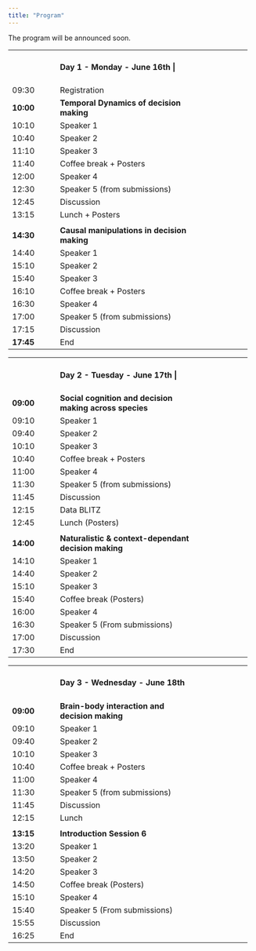 ```yaml
---
title: "Program"
---
```


::: callout-warning
The program will be announced soon.
:::

+-------------+----------------------------------------+--------------+
|             | #### Day 1 - Monday - June 16th \|     |              |
+-------------+----------------------------------------+--------------+
| 09:30       | Registration                           |              |
+-------------+----------------------------------------+--------------+
| **10:00**   | **Temporal Dynamics of decision        |              |
|             | making**                               |              |
+-------------+----------------------------------------+--------------+
| 10:10       | Speaker 1                              |              |
+-------------+----------------------------------------+--------------+
| 10:40       | Speaker 2                              |              |
+-------------+----------------------------------------+--------------+
| 11:10       | Speaker 3                              |              |
+-------------+----------------------------------------+--------------+
| 11:40       | Coffee break + Posters                 |              |
+-------------+----------------------------------------+--------------+
| 12:00       | Speaker 4                              |              |
+-------------+----------------------------------------+--------------+
| 12:30       | Speaker 5 (from submissions)           |              |
+-------------+----------------------------------------+--------------+
| 12:45       | Discussion                             |              |
+-------------+----------------------------------------+--------------+
| 13:15       | Lunch + Posters                        |              |
+-------------+----------------------------------------+--------------+
|             |                                        |              |
+-------------+----------------------------------------+--------------+
| **14:30**   | **Causal manipulations in decision     |              |
|             | making**                               |              |
+-------------+----------------------------------------+--------------+
| 14:40       | Speaker 1                              |              |
+-------------+----------------------------------------+--------------+
| 15:10       | Speaker 2                              |              |
+-------------+----------------------------------------+--------------+
| 15:40       | Speaker 3                              |              |
+-------------+----------------------------------------+--------------+
| 16:10       | Coffee break + Posters                 |              |
+-------------+----------------------------------------+--------------+
| 16:30       | Speaker 4                              |              |
+-------------+----------------------------------------+--------------+
| 17:00       | Speaker 5 (from submissions)           |              |
+-------------+----------------------------------------+--------------+
| 17:15       | Discussion                             |              |
+-------------+----------------------------------------+--------------+
| **17:45**   | End                                    |              |
+-------------+----------------------------------------+--------------+

+-------------+----------------------------------------+--------------+
|             | #### Day 2 - Tuesday - June 17th \|    |              |
+-------------+----------------------------------------+--------------+
| **09:00**   | **Social cognition and decision making |              |
|             | across species**                       |              |
+-------------+----------------------------------------+--------------+
| 09:10       | Speaker 1                              |              |
+-------------+----------------------------------------+--------------+
| 09:40       | Speaker 2                              |              |
+-------------+----------------------------------------+--------------+
| 10:10       | Speaker 3                              |              |
+-------------+----------------------------------------+--------------+
| 10:40       | Coffee break + Posters                 |              |
+-------------+----------------------------------------+--------------+
| 11:00       | Speaker 4                              |              |
+-------------+----------------------------------------+--------------+
| 11:30       | Speaker 5 (from submissions)           |              |
+-------------+----------------------------------------+--------------+
| 11:45       | Discussion                             |              |
+-------------+----------------------------------------+--------------+
| 12:15       | Data BLITZ                             |              |
+-------------+----------------------------------------+--------------+
| 12:45       | Lunch (Posters)                        |              |
+-------------+----------------------------------------+--------------+
|             |                                        |              |
+-------------+----------------------------------------+--------------+
| **14:00**   | **Naturalistic & context-dependant     |              |
|             | decision making**                      |              |
+-------------+----------------------------------------+--------------+
| 14:10       | Speaker 1                              |              |
+-------------+----------------------------------------+--------------+
| 14:40       | Speaker 2                              |              |
+-------------+----------------------------------------+--------------+
| 15:10       | Speaker 3                              |              |
+-------------+----------------------------------------+--------------+
| 15:40       | Coffee break (Posters)                 |              |
+-------------+----------------------------------------+--------------+
| 16:00       | Speaker 4                              |              |
+-------------+----------------------------------------+--------------+
| 16:30       | Speaker 5 (From submissions)           |              |
+-------------+----------------------------------------+--------------+
| 17:00       | Discussion                             |              |
+-------------+----------------------------------------+--------------+
| 17:30       | End                                    |              |
+-------------+----------------------------------------+--------------+

+-------------+----------------------------------------+--------------+
|             | #### Day 3 - Wednesday - June 18th     |              |
+-------------+----------------------------------------+--------------+
| **09:00**   | **Brain-body interaction and decision  |              |
|             | making**                               |              |
+-------------+----------------------------------------+--------------+
| 09:10       | Speaker 1                              |              |
+-------------+----------------------------------------+--------------+
| 09:40       | Speaker 2                              |              |
+-------------+----------------------------------------+--------------+
| 10:10       | Speaker 3                              |              |
+-------------+----------------------------------------+--------------+
| 10:40       | Coffee break + Posters                 |              |
+-------------+----------------------------------------+--------------+
| 11:00       | Speaker 4                              |              |
+-------------+----------------------------------------+--------------+
| 11:30       | Speaker 5 (from submissions)           |              |
+-------------+----------------------------------------+--------------+
| 11:45       | Discussion                             |              |
+-------------+----------------------------------------+--------------+
| 12:15       | Lunch                                  |              |
+-------------+----------------------------------------+--------------+
|             |                                        |              |
+-------------+----------------------------------------+--------------+
| **13:15**   | **Introduction Session 6**             |              |
+-------------+----------------------------------------+--------------+
| 13:20       | Speaker 1                              |              |
+-------------+----------------------------------------+--------------+
| 13:50       | Speaker 2                              |              |
+-------------+----------------------------------------+--------------+
| 14:20       | Speaker 3                              |              |
+-------------+----------------------------------------+--------------+
| 14:50       | Coffee break (Posters)                 |              |
+-------------+----------------------------------------+--------------+
| 15:10       | Speaker 4                              |              |
+-------------+----------------------------------------+--------------+
| 15:40       | Speaker 5 (From submissions)           |              |
+-------------+----------------------------------------+--------------+
| 15:55       | Discussion                             |              |
+-------------+----------------------------------------+--------------+
| 16:25       | End                                    |              |
+-------------+----------------------------------------+--------------+